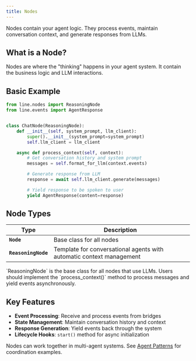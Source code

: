 ---
title: Nodes
---
Nodes contain your agent logic. They process events, maintain conversation
context, and generate responses from LLMs.

## What is a Node?

Nodes are where the "thinking" happens in your agent system. It contain the
business logic and LLM interactions.

## Basic Example

```python lines
from line.nodes import ReasoningNode
from line.events import AgentResponse


class ChatNode(ReasoningNode):
    def __init__(self, system_prompt, llm_client):
        super().__init__(system_prompt=system_prompt)
        self.llm_client = llm_client

    async def process_context(self, context):
        # Get conversation history and system prompt
        messages = self.format_for_llm(context.events)

        # Generate response from LLM
        response = await self.llm_client.generate(messages)

        # Yield response to be spoken to user
        yield AgentResponse(content=response)
```

## Node Types

| Type | Description |
|------|-------------|
| **`Node`** | Base class for all nodes |
| **`ReasoningNode`** | Template for conversational agents with automatic context management |

<Tip>
`ReasoningNode` is the base class for all nodes that use LLMs. Users should implement the `process_context()` method to process messages and yield events asynchronously.
</Tip>

## Key Features

- **Event Processing**: Receive and process events from bridges
- **State Management**: Maintain conversation history and context
- **Response Generation**: Yield events back through the system
- **Lifecycle Hooks**: `start()` method for async initialization

Nodes can work together in multi-agent systems. See
[Agent Patterns](../agent-patterns/multi-agent-coordination) for coordination examples.
